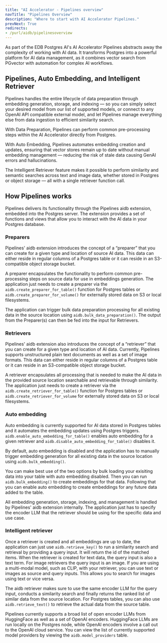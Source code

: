 ```yaml
---
title: "AI Accelerator - Pipelines overview"
navTitle: "Pipelines Overview"
description: "Where to start with AI Accelerator Pipelines."
prevNext: True
redirects:
- /purl/aidb/pipelinesoverview
---
```


As part of the EDB Postgres AI's AI Accelerator Pipelines abstracts away the complexity of working with AI data. It transforms Postgres into a powerful platform for AI data management, as it combines vector search from PGvector with automation for complex AI workflows.

## Pipelines, Auto Embedding, and Intelligent Retriever

Pipelines handles the entire lifecycle of data preparation through embedding generation, storage, and indexing — so you can simply select your desired model from our list of supported models, or connect to any OpenAI API compatible external model, and let Pipelines manage everything else from data ingestion to efficient similarity search.

With Data Preparation, Pipelines can perform common pre-processing steps within the AI Accelerator directly from Postgres.

With Auto Embedding, Pipelines automates embedding creation and updates, ensuring that vector stores remain up to date without manual embedding management — reducing the risk of stale data causing GenAI errors and hallucinations.

The Intelligent Retriever feature makes it possible to perform similarity and semantic searches across text and image data, whether stored in Postgres or object storage — all with a single retriever function call.

## How Pipelines works

Pipelines delivers its functionality through the Pipelines aidb extension, embedded into the Postgres server. The extension provides a set of functions and views that allow you to interact with the AI data in your Postgres database.

### Preparers

Pipelines' aidb extension introduces the concept of a “preparer” that you can create for a given type and location of source AI data. This data can either reside in regular columns of a Postgres table or it can reside in an S3-compatible object storage bucket.

A preparer encapsulates the functionality to perform common pre-processing steps on source data for use in embeddings generation. The application just needs to create a preparer via the `aidb.create_preparer_for_table()` function for Postgres tables or `aidb.create_preparer_for_volume()` for externally stored data on S3 or local filesystems.

The application can trigger bulk data preparation processing for all existing data in the source location using `aidb.bulk_data_preparation()`. The output from the Preparer(s) can then be fed into the input for Retrievers.

### Retrievers

Pipelines' aidb extension also introduces the concept of a “retriever” that you can create for a given type and location of AI data. Currently, Pipelines supports unstructured plain text documents as well as a set of image formats. This data can either reside in regular columns of a Postgres table or it can reside in an S3-compatible object storage bucket.

A retriever encapsulates all processing that is needed to make the AI data in the provided source location searchable and retrievable through similarity. The application just needs to create a retriever via the `aidb.create_retriever_for_table()` function for Postgres tables or `aidb.create_retriever_for_volume` for externally stored data on S3 or local filesystems.

### Auto embedding

Auto embedding is currently supported for AI data stored in Postgres tables and it automates the embedding updates using Postgres triggers. `aidb.enable_auto_embedding_for_table()` enables auto embedding for a given retriever and `aidb.disable_auto_embedding_for_table()` disables it.

By default, auto embedding is disabled and the application has to manually trigger embedding generation for all existing data in the source location using `aidb.bulk_embedding()`.

You can make best use of the two options by bulk loading your exisiting data into your table with auto embedding disabled. Then you can run `aidb.bulk_embedding()` to create embeddings for that data. Following that you can enable auto embedding to create embeddings for any future data added to the table.

All embedding generation, storage, indexing, and management is handled by Pipelines' aidb extension internally. The application just has to specify the encoder LLM that the retriever should be using for the specific data and use case.

### Intelligent retriever

Once a retriever is created and all embeddings are up to date, the application can just use `aidb.retrieve_key()` to run a similarity search and retrieval by providing a query input. It will return the id of the matched items. When the retriever is created for text data, the query input is also a text term. For image retrievers the query input is an image. If you are using a multi-modal model, such as CLIP, with your retriever, you can use text or images as source and query inputs. This allows you to search for images using text or vice versa.

The aidb retriever makes sure to use the same encoder LLM for the query input, conducts a similarity search and finally returns the ranked list of similar data from the source location. For Postgres tables, you can also use `aidb.retrieve_text()` to retrieve the actual data from the source table.

Pipelines currently supports a broad list of open encoder LLMs from HuggingFace as well as a set of OpenAI encoders. HuggingFace LLMs are run locally on the Postgres node, while OpenAI encoders involve a call out to the OpenAI cloud service. You can view the list of currently supported model providers by viewing the `aidb.model_providers` table.
